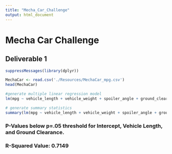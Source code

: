 ```yaml
---
title: "Mecha_Car_Challenge"
output: html_document
---
```


# Mecha Car Challenge
## Deliverable 1

```r
suppressMessages(library(dplyr))
```


```r
MechaCar <- read.csv('./Resources/MechaCar_mpg.csv') 
head(MechaCar)
```

```r
#generate multiple linear regression model
lm(mpg ~ vehicle_length + vehicle_weight + spoiler_angle + ground_clearance + AWD,data=MechaCar) 
```


```r
# generate summary statistics
summary(lm(mpg ~ vehicle_length + vehicle_weight + spoiler_angle + ground_clearance + AWD,data=MechaCar))
```
### P-Values below p=.05 threshold for Intercept, Vehicle Length, and Ground Clearance.

### R-Squared Value: 0.7149

